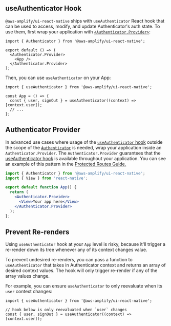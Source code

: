
## useAuthenticator Hook

`@aws-amplify/ui-react-native` ships with `useAuthenticator` React hook that can be used to access, modify, and update Authenticator's auth state. To use them, first wrap your application with [`<Authenticator.Provider>`](#authenticator-provider):

```tsx
import { Authenticator } from '@aws-amplify/ui-react-native';

export default () => (
  <Authenticator.Provider>
    <App />
  </Authenticator.Provider>
);
```

Then, you can use `useAuthenticator` on your App:

```tsx
import { useAuthenticator } from '@aws-amplify/ui-react-native';

const App = () => {
  const { user, signOut } = useAuthenticator((context) => [context.user]);
  // ...
};
```

## Authenticator Provider

In advanced use cases where usage of the [`useAuthenticator` hook](headless#useauthenticator-hook) outside the scope of the [`Authenticator`](../authenticator) is needed, wrap your application inside an `Authenticator.Provider`. The `Authenticator.Provider` guarantees that the [useAuthenticator hook](headless#useauthenticator-hook) is available throughout your application. You can see an example of this pattern in the [Protected Routes Guide.](../../guides/auth-protected)

```jsx
import { Authenticator } from '@aws-amplify/ui-react-native';
import { View } from 'react-native';

export default function App() {
  return (
    <Authenticator.Provider>
      <View>Your app here</View>
    </Authenticator.Provider>
  );
};
```

## Prevent Re-renders

Using `useAuthenticator` hook at your `App` level is risky, because it'll trigger a re-render down its tree whenever any of its context changes value.

To prevent undesired re-renders, you can pass a function to `useAuthenticator` that takes in Authenticator context and returns an array of desired context values. The hook will only trigger re-render if any of the array values change.

For example, you can ensure `useAuthenticator` to only reevaluate when its `user` context changes:

```tsx
import { useAuthenticator } from '@aws-amplify/ui-react-native';

// hook below is only reevaluated when `user` changes
const { user, signOut } = useAuthenticator((context) => [context.user]);
```
